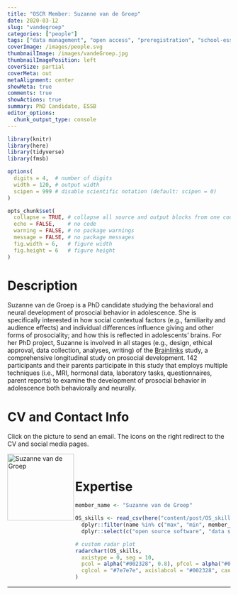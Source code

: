 ```yaml
---
title: "OSCR Member: Suzanne van de Groep"
date: 2020-03-12
slug: "vandegroep"
categories: ["people"]
tags: ["data management", "open access", "preregistration", "school-essb"] # top 3 categories + unique + school
coverImage: /images/people.svg
thumbnailImage: /images/vandeGroep.jpg
thumbnailImagePosition: left
coverSize: partial
coverMeta: out
metaAlignment: center
showMeta: true
comments: true
showActions: true
summary: PhD Candidate, ESSB
editor_options: 
  chunk_output_type: console
---
```


```r

library(knitr)
library(here)
library(tidyverse)
library(fmsb)

options(
  digits = 4,  # number of digits
  width = 120, # output width
  scipen = 999 # disable scientific notation (default: scipen = 0)
)

opts_chunk$set(
  collapse = TRUE, # collapse all source and output blocks from one code chunk into a single block
  echo = FALSE,    # no code
  warning = FALSE, # no package warnings
  message = FALSE, # no package messages
  fig.width = 6,   # figure width
  fig.height = 6   # figure height
)

```

# Description

Suzanne van de Groep is a PhD candidate studying the behavioral and neural development of prosocial behavior in adolescence. She is specifically interested in how social contextual factors (e.g., familiarity and audience effects) and individual differences influence giving and other forms of prosociality; and how this is reflected in adolescents’ brains. For her PhD project, Suzanne is involved in all stages (e.g., design, ethical approval, data collection, analyses, writing) of the [Brainlinks](https://juniorhersenen.nl/onderzoeken/brainlinks/) study, a comprehensive longitudinal study on prosocial development. 142 participants and their parents participate in this study that employs multiple techniques (i.e., MRI, hormonal data, laboratory tasks, questionnaires, parent reports) to examine the development of prosocial behavior in adolescence both behaviorally and neurally. 

# CV and Contact Info

Click on the picture to send an email. The icons on the right redirect to the CV and social media pages.

<!-- EMAIL -->
<p>
  <a href="mailto:svdgroep70@gmail.com">
  <img border="0" alt="Suzanne van de Groep" src="/images/vandeGroep.jpg" width="150" height="150" align="left">
  </a>
</p>

<!-- CV -->
<p align="center">
  <a href="https://www.linkedin.com/in/suzanne-van-de-groep-84732068/" class="fa fa-file fa-2x" style="color:#00B969;">
  </a>
</p>

<!-- TWITTER -->
<p align="center">
  <a href="https://twitter.com/SuzannevdGroep" class="fa fa-twitter fa-2x">
  </a>
</p>

<!-- RESEARCHGATE -->
<p align="center">
  <a href="https://www.researchgate.net/profile/Suzanne_Van_De_Groep" class="ai ai-researchgate fa-2x" style="color:#000000;">
  </a>
</p>

<BR>

# Expertise

```r

member_name <- "Suzanne van de Groep"

OS_skills <- read_csv(here("content/post/OS_skills.csv")) %>%
  dplyr::filter(name %in% c("max", "min", member_name)) %>%
  dplyr::select(c("open source software", "data sharing", "data management", "reproducible analysis", "preregistration", "open access"))

# custom radar plot
radarchart(OS_skills,
  axistype = 0, seg = 10,
  pcol = alpha("#002328", 0.8), pfcol = alpha("#00B969", 0.6), plwd = 4, centerzero = TRUE, # polygon
  cglcol = "#7e7e7e", axislabcol = "#002328", caxislabels = seq(0, 10, 2), cglwd = 0.8 # grid
)

```

***


